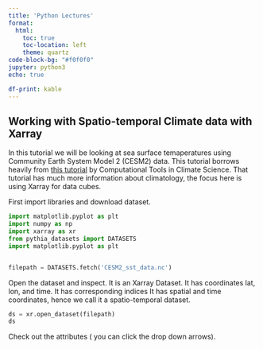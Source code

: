 ```yaml
---
title: 'Python Lectures'
format:
  html:
    toc: true
    toc-location: left
    theme: quartz
code-block-bg: "#f0f0f0"
jupyter: python3
echo: true

df-print: kable
---
```



## Working with Spatio-temporal Climate data with Xarray

In this tutorial we  will be looking at sea surface temaperatures using Community Earth System Model 2 (CESM2) data.  This tutorial borrows heavily from [this tutorial](https://comptools.climatematch.io/tutorials/W1D1_ClimateSystemOverview/student/W1D1_Tutorial5.html) by Computational Tools in Climate Science.  That tutorial has much more information about climatology, the focus here is using Xarray for data cubes.  

First import libraries and download dataset.

```python
import matplotlib.pyplot as plt
import numpy as np
import xarray as xr
from pythia_datasets import DATASETS
import matplotlib.pyplot as plt


filepath = DATASETS.fetch('CESM2_sst_data.nc')
```

Open the dataset and inspect.  It is an Xarray Dataset.  It has coordinates lat, lon, and time.  It has corresponding indices  It has spatial and time coordinates, hence we call it a spatio-temporal dataset.

```python
ds = xr.open_dataset(filepath)
ds
```

Check out the attributes ( you can click the drop down arrows).